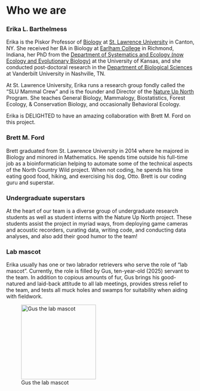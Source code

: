 # Who we are {.unnumbered}

### Erika L. Barthelmess

Erika is the Piskor Professor of [Biology](https://www.stlawu.edu/offices/biology) at [St. Lawrence University](https://www.stlawu.edu) in Canton, NY. She received her BA in Biology at [Earlham College](https://www.earlham.edu) in Richmond, Indiana, her PhD from the [Department of Systematics and Ecology (now Ecology and Evolutionary Biology)](https://eeb.ku.edu/) at the University of Kansas, and she conducted post-doctoral research in the [Department of Biological Sciences](https://as.vanderbilt.edu/biological-sciences/) at Vanderbilt University in Nashville, TN.

At St. Lawrence University, Erika runs a research group fondly called the "SLU Mammal Crew" and is the founder and Director of the [Nature Up North](https://www.natureupnorth.org) Program. She teaches General Biology, Mammalogy, Biostatistics, Forest Ecology, & Conservation Biology, and occasionally Behavioral Ecology.

Erika is DELIGHTED to have an amazing collaboration with Brett M. Ford on this project.

### Brett M. Ford

Brett graduated from St. Lawrence University in 2014 where he majored in Biology and minored in Mathematics. He spends time outside his full-time job as a bioinformatician helping to automate some of the technical aspects of the North Country Wild project. When not coding, he spends his time eating good food, hiking, and exercising his dog, Otto. Brett is our coding guru and superstar.

### Undergraduate superstars

At the heart of our team is a diverse group of undergraduate research students as well as student interns with the Nature Up North project. These students assist the project in myriad ways, from deploying game cameras and acoustic recorders, curating data, writing code, and conducting data analyses, and also add their good humor to the team!

### Lab mascot

Erika usually has one or two labrador retrievers who serve the role of "lab mascot". Currently, the role is filled by Gus, ten-year-old (2025) servant to the team. In addition to copious amounts of fur, Gus brings his good-natured and laid-back attitude to all lab meetings, provides stress relief to the team, and tests all muck holes and swamps for suitability when aiding with fieldwork.

![Gus the lab mascot](images/gus.jpg){width="200"}
